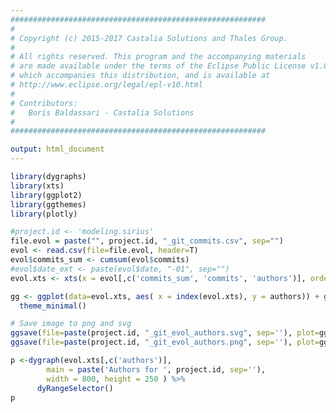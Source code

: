 ```yaml
---
#########################################################
#
# Copyright (c) 2015-2017 Castalia Solutions and Thales Group.
#
# All rights reserved. This program and the accompanying materials
# are made available under the terms of the Eclipse Public License v1.0
# which accompanies this distribution, and is available at
# http://www.eclipse.org/legal/epl-v10.html
#
# Contributors:
#   Boris Baldassari - Castalia Solutions
#
#########################################################

output: html_document
---
```


```r
library(dygraphs)
library(xts)
library(ggplot2)
library(ggthemes)
library(plotly)

#project.id <- 'modeling.sirius'
file.evol = paste("", project.id, "_git_commits.csv", sep="")
evol <- read.csv(file=file.evol, header=T)
evol$commits_sum <- cumsum(evol$commits)
#evol$date_ext <- paste(evol$date, "-01", sep="")
evol.xts <- xts(x = evol[,c('commits_sum', 'commits', 'authors')], order.by=as.POSIXct(as.character(evol[,c('date')]), format="%Y-%m-%d"))

gg <- ggplot(data=evol.xts, aes( x = index(evol.xts), y = authors)) + geom_line()+
  theme_minimal()

# Save image to png and svg
ggsave(file=paste(project.id, "_git_evol_authors.svg", sep=''), plot=gg, width=10, height=8)
ggsave(file=paste(project.id, "_git_evol_authors.png", sep=''), plot=gg, width=10, height=8)

p <-dygraph(evol.xts[,c('authors')],
        main = paste('Authors for ', project.id, sep=''),
        width = 800, height = 250 ) %>%
      dyRangeSelector()
p
```

